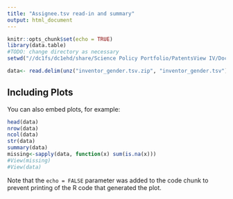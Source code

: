```yaml
---
title: "Assignee.tsv read-in and summary"
output: html_document
---
```


```r
knitr::opts_chunk$set(echo = TRUE)
library(data.table)
#TODO: change directory as necessary
setwd("//dc1fs/dc1ehd/share/Science Policy Portfolio/PatentsView IV/Documentation/Tables/20200331")
```


```r
data<- read.delim(unz("inventor_gender.tsv.zip", "inventor_gender.tsv"), header=TRUE, sep ="\t", comment.char="#",  stringsAsFactors = FALSE, quote="", fill = FALSE)
```

## Including Plots

You can also embed plots, for example:

```r
head(data)
nrow(data)
ncol(data)
str(data)
summary(data)
missing<-sapply(data, function(x) sum(is.na(x)))
#View(missing)
#View(data)

```

Note that the `echo = FALSE` parameter was added to the code chunk to prevent printing of the R code that generated the plot.
